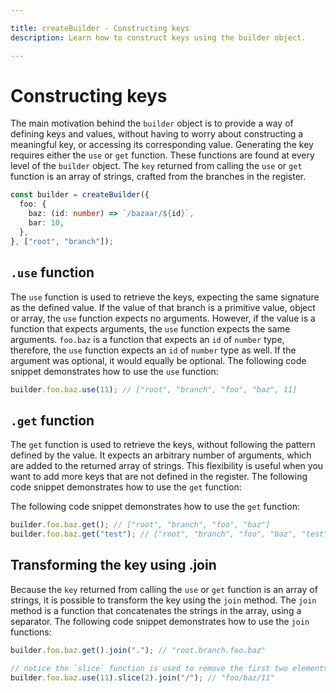 ```yaml
---

title: createBuilder - Constructing keys
description: Learn how to construct keys using the builder object.

---
```


# Constructing keys

The main motivation behind the `builder` object is to provide a way of defining keys and values, without having to worry about constructing a meaningful key, or accessing its corresponding value. Generating the key requires either the `use` or `get` function. These functions are found at every level of the `builder` object. The `key` returned from calling the `use` or `get` function is an array of strings, crafted from the branches in the register.

```typescript copy
const builder = createBuilder({
  foo: {
    baz: (id: number) => `/bazaar/${id}`,
    bar: 10,
  },
}, ["root", "branch"]);
```
  

## `.use` function

The `use` function is used to retrieve the keys, expecting the same signature as the defined value. If the value of that branch is a primitive value, object or array, the `use` function expects no arguments. However, if the value is a function that expects arguments, the `use` function expects the same arguments. `foo.baz` is a function that expects an `id` of `number` type, therefore, the `use` function expects an `id` of `number` type as well. If the argument was optional, it would equally be optional. The following code snippet demonstrates how to use the `use` function:

```typescript copy
builder.foo.baz.use(11); // ["root", "branch", "foo", "baz", 11]
```

## `.get` function

The `get` function is used to retrieve the keys, without following the pattern defined by the value. It expects an arbitrary number of arguments, which are added to the returned array of strings. This flexibility is useful when you want to add more keys that are not defined in the register. The following code snippet demonstrates how to use the `get` function:

The following code snippet demonstrates how to use the `get` function:

```typescript copy
builder.foo.baz.get(); // ["root", "branch", "foo", "baz"]
builder.foo.baz.get("test"); // ["root", "branch", "foo", "baz", "test"]
```

## Transforming the key using .join

Because the `key` returned from calling the `use` or `get` function is an array of strings, it is possible to transform the key using the `join` method. The `join` method is a function that concatenates the strings in the array, using a separator. The following code snippet demonstrates how to use the `join` functions:

```typescript copy
builder.foo.baz.get().join("."); // "root.branch.foo.baz"

// notice the `slice` function is used to remove the first two elements of the array.
builder.foo.baz.use(11).slice(2).join("/"); // "foo/baz/11"
```
